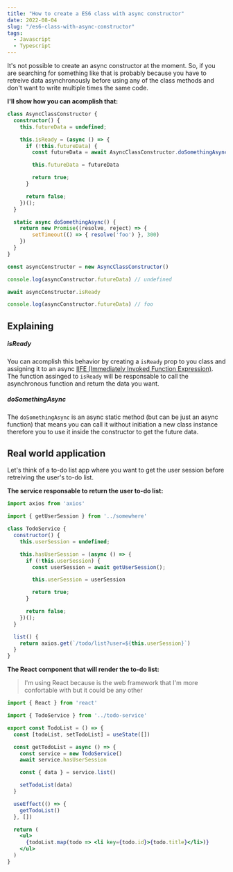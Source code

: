 ```yaml
---
title: "How to create a ES6 class with async constructor"
date: 2022-08-04
slug: "/es6-class-with-async-constructor"
tags:
  - Javascript
  - Typescript
---
```


It's not possible to create an async constructor at the moment. So, if you are searching for something like that is probably because you have to retreive data asynchronously before using any of the class methods and don't want to write multiple times the same code.

**I'll show how you can acomplish that:**

```js:title=async-es6-class.ts
class AsyncClassConstructor {
  constructor() {
    this.futureData = undefined;

    this.isReady = (async () => {
      if (!this.futureData) {
        const futureData = await AsyncClassConstructor.doSomethingAsync();

        this.futureData = futureData

        return true;
      }

      return false;
    })();
  }

  static async doSomethingAsync() {
    return new Promise((resolve, reject) => {
        setTimeout(() => { resolve('foo') }, 300)
    })
  }
}

const asyncConstructor = new AsyncClassConstructor()

console.log(asyncConstructor.futureData) // undefined

await asyncConstructor.isReady

console.log(asyncConstructor.futureData) // foo
```

## Explaining

##### isReady

You can acomplish this behavior by creating a `isReady` prop to you class and assigning it to an async <a href="https://developer.mozilla.org/en-US/docs/Glossary/IIFE" rel="nofollow norefer">IIFE (Immediately Invoked Function Expression)</a>.
The function assinged to `isReady` will be responsable to call the asynchronous function and return the data you want.

##### doSomethingAsync

The `doSomethingAsync` is an async static method (but can be just an async function) that means you can call it without initiation a new class instance therefore you to use it inside the constructor to get the future data.

## Real world application

Let's think of a to-do list app where you want to get the user session before retreiving the user's to-do list.

**The service responsable to return the user to-do list:**

```js:title=todo-service.js
import axios from 'axios'

import { getUserSession } from '../somewhere'

class TodoService {
  constructor() {
    this.userSession = undefined;

    this.hasUserSession = (async () => {
      if (!this.userSession) {
        const userSession = await getUserSession();

        this.userSession = userSession

        return true;
      }

      return false;
    })();
  }

  list() {
    return axios.get(`/todo/list?user=${this.userSession}`)
  }
}
```

**The React component that will render the to-do list:**

> I'm using React because is the web framework that I'm more confortable with but it could be any other

```jsx:title=TodoList.jsx
import { React } from 'react'

import { TodoService } from '../todo-service'

export const TodoList = () => {
  const [todoList, setTodoList] = useState([])

  const getTodoList = async () => {
    const service = new TodoService()
    await service.hasUserSession

    const { data } = service.list()

    setTodoList(data)
  }

  useEffect(() => {
    getTodoList()
  }, [])

  return (
    <ul>
      {todoList.map(todo => <li key={todo.id}>{todo.title}</li>)}
    </ul>
  )
}
```
